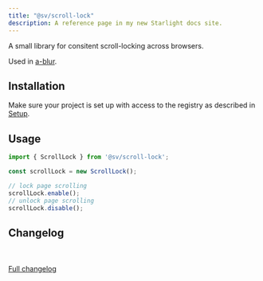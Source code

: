 ```yaml
---
title: "@sv/scroll-lock"
description: A reference page in my new Starlight docs site.
---
```



A small library for consitent scroll-locking across browsers.

Used in [a-blur](/atrium/elements/a-blur/).

## Installation

Make sure your project is set up with access to the registry as described in [Setup](/atrium/setup).

<Command
  pnpm="pnpm add @sv/scroll-lock"
  npm="npm i @sv/scroll-lock"
  bun="bun add @sv/scroll-lock"
/>

## Usage

```ts
import { ScrollLock } from '@sv/scroll-lock';

const scrollLock = new ScrollLock();

// lock page scrolling
scrollLock.enable();
// unlock page scrolling
scrollLock.disable();
```

## Changelog

<br/>
<Changelog />
<br/>
<a target="_blank" href={`https://gitlab.s-v.de/svp/atrium/-/blob/main/packages/scroll-lock/CHANGELOG.md`}>Full changelog</a>

